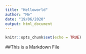 ```yaml
---
title: "Helloworld"
author: "Me"
date: "19/06/2020"
output: html_document
---
```


```r
knitr::opts_chunk$set(echo = TRUE)
```

##This is a Markdown File
